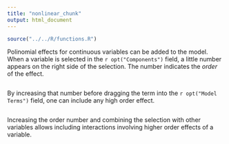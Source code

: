 ```yaml
---
title: "nonlinear_chunk"
output: html_document
---
```



```r
source("../../R/functions.R")
```


Polinomial effects for continuous variables can be added to the model. When a variable is selected in the `r opt("Components")` field, a little number appears on the right side of the selection. The number indicates the _order_ of the effect. 

<img src="commons/pics/nonlinear1.png" class="img-responsive" alt="">

By increasing that number before dragging the term into the `r opt("Model Terms")` field, one can include any high order effect.

<img src="commons/pics/nonlinear2.png" class="img-responsive" alt="">

Increasing the order number and combining the selection with other variables allows including interactions involving higher order effects of a variable.